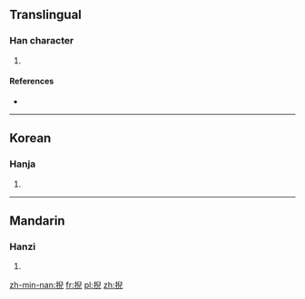 ==Translingual==

===Han character===
{{Han char|rn=64|rad=手|as=08|sn=11|four=5701<sub>7</sub>|canj=手竹X山 (QHXU)}}

# {{defn|Han|sort=手08}}

====References====
* {{Han ref|kx=0438.060|dkj=12268|dj=0788.040|hdz=31898.060|uh=639C|ud=25500|bh=D578|bd=54648}}

----

==Korean==

===Hanja===
{{ko-hanja|hangeul=예|eumhun=|rv=ye|mr=ye|y=yey}}

# {{defn|lang=ko|sort=手08}}

----

==Mandarin==

===Hanzi===
{{cmn-hanzi|pin=[[yǐ]] ([[yi3]])|wg=i<sup>3</sup>}}

# {{defn|lang=cmn|sort=手08}}

[[zh-min-nan:掜]]
[[fr:掜]]
[[pl:掜]]
[[zh:掜]]